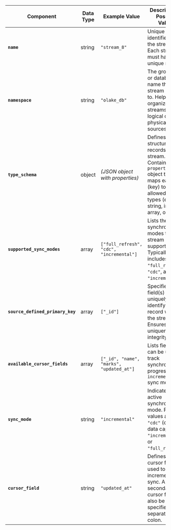 | **Component**                    | **Data Type** | **Example Value**                                | **Description & Possible Values**                                                                                                                                               |
|----------------------------------|---------------|--------------------------------------------------|---------------------------------------------------------------------------------------------------------------------------------------------------------------------------------|
| **`name`**                       | string        | `"stream_8"`                                     | Unique identifier for the stream. Each stream must have a unique name.                                                                                                          |
| **`namespace`**                  | string        | `"olake_db"`                                     | The grouping or database name that the stream belongs to. Helps organize streams by logical or physical data sources.                                                           |
| **`type_schema`**                | object        | *(JSON object with properties)*                  | Defines the structure of the records in the stream. Contains a `properties` object that maps each field (key) to its allowed data types (e.g., string, integer, array, object). |
| **`supported_sync_modes`**       | array         | `["full_refresh", "cdc", "incremental"]`         | Lists the synchronization modes the stream supports. Typically includes `"full_refresh"`, `"cdc"`, and `"incremental"`.                                                         |
| **`source_defined_primary_key`** | array         | `["_id"]`                                        | Specifies the field(s) that uniquely identify a record within the stream. Ensures data uniqueness and integrity.                                                                |
| **`available_cursor_fields`**    | array         | `["_id", "name", "marks", "updated_at"]`         | Lists fields that can be used to track synchronization progress in `incremental` sync mode.                                                                                     |
| **`sync_mode`**                  | string        | `"incremental"`                                  | Indicates the active synchronization mode. Possible values are `"cdc"` (change data capture), `"incremental"`, or `"full_refresh"`.                                             |
| **`cursor_field`**               | string        | `"updated_at"`                                   | Defines the cursor field used to track incremental sync. A secondary cursor field can also be specified, separated by a colon.                                                  |